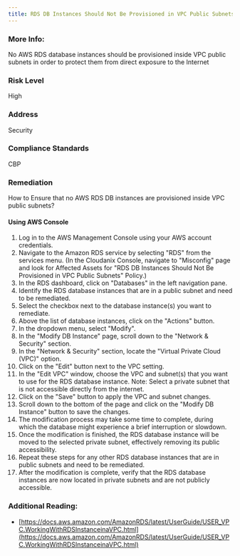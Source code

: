 ```yaml
---
title: RDS DB Instances Should Not Be Provisioned in VPC Public Subnets
---
```


### More Info:

No AWS RDS database instances should be provisioned inside VPC public subnets in order to protect them from direct exposure to the Internet

### Risk Level

High

### Address

Security

### Compliance Standards

CBP

### Remediation

How to Ensure that no AWS RDS DB instances are provisioned inside VPC public subnets?

#### Using AWS Console

1. Log in to the AWS Management Console using your AWS account credentials.
2. Navigate to the Amazon RDS service by selecting "RDS" from the services menu.
    (In the Cloudanix Console, navigate to "Misconfig" page and look for Affected Assets for "RDS DB Instances Should Not Be Provisioned in VPC Public Subnets" Policy.)
3. In the RDS dashboard, click on "Databases" in the left navigation pane.
4. Identify the RDS database instances that are in a public subnet and need to be remediated.
5. Select the checkbox next to the database instance(s) you want to remediate.
6. Above the list of database instances, click on the "Actions" button.
7. In the dropdown menu, select "Modify".
8. In the "Modify DB Instance" page, scroll down to the "Network & Security" section.
9. In the "Network & Security" section, locate the "Virtual Private Cloud (VPC)" option.
10. Click on the "Edit" button next to the VPC setting.
11. In the "Edit VPC" window, choose the VPC and subnet(s) that you want to use for the RDS database instance.
   Note: Select a private subnet that is not accessible directly from the internet.
12. Click on the "Save" button to apply the VPC and subnet changes.
13. Scroll down to the bottom of the page and click on the "Modify DB Instance" button to save the changes.
14. The modification process may take some time to complete, during which the database might experience a brief interruption or slowdown.
15. Once the modification is finished, the RDS database instance will be moved to the selected private subnet, effectively removing its public accessibility.
16. Repeat these steps for any other RDS database instances that are in public subnets and need to be remediated.
17. After the modification is complete, verify that the RDS database instances are now located in private subnets and are not publicly accessible.

### Additional Reading:

- [https://docs.aws.amazon.com/AmazonRDS/latest/UserGuide/USER_VPC.WorkingWithRDSInstanceinaVPC.html](https://docs.aws.amazon.com/AmazonRDS/latest/UserGuide/USER_VPC.WorkingWithRDSInstanceinaVPC.html)
